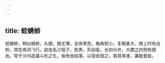 ```yaml
---
---
---
```

title: 蛟蜻蛉
---



蛟蜻蛉，稍似蜻蛉，头细，翅尤薄，全体黑色，触角短小，复眼甚大，翅上时有白粉，常在夜间飞行。幼虫名沙挼子，色黑，形如虱，长四分许，大腮之内侧有细齿，常于沙内造漏斗形之孔，俟他虫陷落，以锐齿钳之，吸其体液，兼能食蚁。